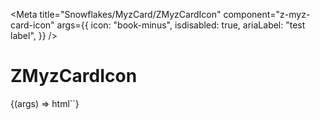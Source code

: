 
<Meta
  title="Snowflakes/MyzCard/ZMyzCardIcon"
  component="z-myz-card-icon"
  args={{
    icon: "book-minus",
    isdisabled: true,
    ariaLabel: "test label",
  }}
/>

# ZMyzCardIcon

<Canvas>
  <Story name="ZMyzCardIcon">
    {(args) => html`<z-myz-card-icon
      icon=${args.icon}
      isdisabled=${args.isdisabled}
      .ariaLabel=${args.ariaLabel}
    />`}
  </Story>
</Canvas>

<ArgsTable of="z-myz-card-icon" />
